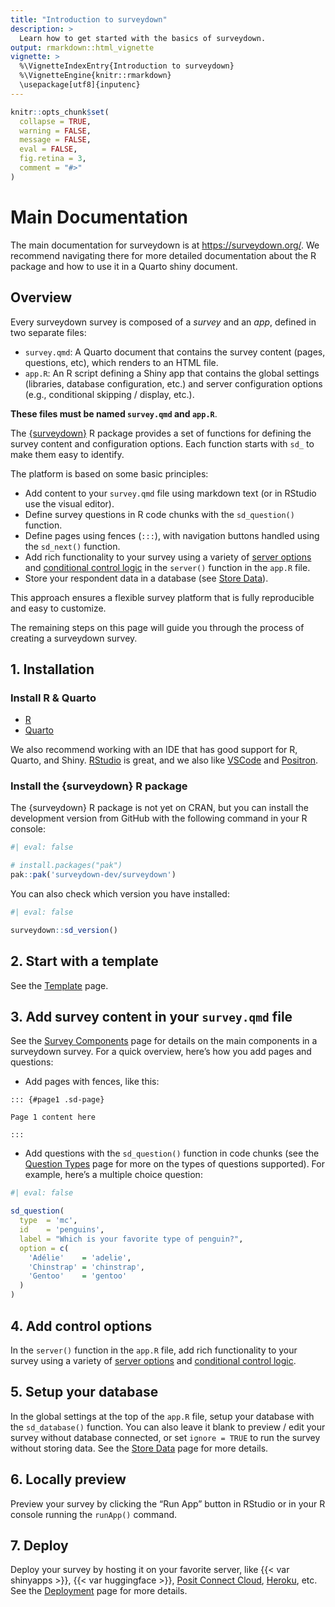 ```yaml
---
title: "Introduction to surveydown"
description: >
  Learn how to get started with the basics of surveydown.
output: rmarkdown::html_vignette
vignette: >
  %\VignetteIndexEntry{Introduction to surveydown}
  %\VignetteEngine{knitr::rmarkdown}
  \usepackage[utf8]{inputenc}
---
```


```r
knitr::opts_chunk$set(
  collapse = TRUE,
  warning = FALSE,
  message = FALSE,
  eval = FALSE,
  fig.retina = 3,
  comment = "#>"
)
```

# Main Documentation

The main documentation for surveydown is at [https://surveydown.org/](https://surveydown.org/). We recommend navigating there for more detailed documentation about the R package and how to use it in a Quarto shiny document.

## Overview

Every surveydown survey is composed of a _survey_ and an _app_, defined in two separate files:

- `survey.qmd`: A Quarto document that contains the survey content (pages, questions, etc), which renders to an HTML file.
- `app.R`: An R script defining a Shiny app that contains the global settings (libraries, database configuration, etc.) and server configuration options (e.g., conditional skipping / display, etc.).

**These files must be named `survey.qmd` and `app.R`**.

The [{surveydown}](https://pkg.surveydown.org) R package provides a set of functions for defining the survey content and configuration options. Each function starts with `sd_` to make them easy to identify.

The platform is based on some basic principles:

- Add content to your `survey.qmd` file using markdown text (or in RStudio use the visual editor).
- Define survey questions in R code chunks with the `sd_question()` function.
- Define pages using fences (`:::`), with navigation buttons handled using the `sd_next()` function.
- Add rich functionality to your survey using a variety of [server options](https://surveydown.org/server-options) and [conditional control logic](https://surveydown.org/conditional-control) in the `server()` function in the `app.R` file.
- Store your respondent data in a database (see [Store Data](https://surveydown.org/store-data)).

This approach ensures a flexible survey platform that is fully reproducible and easy to customize.

The remaining steps on this page will guide you through the process of creating a surveydown survey.

## 1. Installation

### Install R & Quarto

- [R](https://CRAN.R-project.org/)
- [Quarto](https://quarto.org/)

We also recommend working with an IDE that has good support for R, Quarto, and Shiny. [RStudio](https://posit.co/products/open-source/rstudio/) is great, and we also like [VSCode](https://code.visualstudio.com/) and [Positron](https://github.com/posit-dev/positron).

### Install the {surveydown} R package

The {surveydown} R package is not yet on CRAN, but you can install the development version from GitHub with the following command in your R console:

```r
#| eval: false

# install.packages("pak")
pak::pak('surveydown-dev/surveydown')
```

You can also check which version you have installed:

```r
#| eval: false

surveydown::sd_version()
```

## 2. Start with a template

See the [Template](https://surveydown.org/template) page.

## 3. Add survey content in your `survey.qmd` file

See the [Survey Components](https://surveydown.org/survey-components) page for details on the main components in a surveydown survey. For a quick overview, here's how you add pages and questions:

- Add pages with fences, like this:

```
::: {#page1 .sd-page}

Page 1 content here

:::
```

- Add questions with the `sd_question()` function in code chunks (see the [Question Types](https://surveydown.org/question-types) page for more on the types of questions supported). For example, here's a multiple choice question:

```r
#| eval: false

sd_question(
  type  = 'mc',
  id    = 'penguins',
  label = "Which is your favorite type of penguin?",
  option = c(
    'Adélie'    = 'adelie',
    'Chinstrap' = 'chinstrap',
    'Gentoo'    = 'gentoo'
  )
)
```

## 4. Add control options

In the `server()` function in the `app.R` file, add rich functionality to your survey using a variety of [server options](https://surveydown.org/server-options) and [conditional control logic](https://surveydown.org/conditional-control).

## 5. Setup your database

In the global settings at the top of the `app.R` file, setup your database with the `sd_database()` function. You can also leave it blank to preview / edit your survey without database connected, or set `ignore = TRUE` to run the survey without storing data. See the [Store Data](https://surveydown.org/store-data) page for more details.

## 6. Locally preview

Preview your survey by clicking the "Run App" button in RStudio or in your R console running the `runApp()` command.

## 7. Deploy

Deploy your survey by hosting it on your favorite server, like {{< var shinyapps >}}, {{< var huggingface >}}, [Posit Connect Cloud](https://connect.posit.cloud/), [Heroku](https://www.heroku.com/), etc. See the [Deployment](https://surveydown.org/deployment) page for more details.
